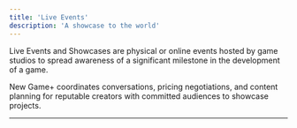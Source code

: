 ```yaml
---
title: 'Live Events'
description: 'A showcase to the world'
---
```


Live Events and Showcases are physical or online events hosted by game studios to spread awareness of a significant milestone in the development of a game. 

New Game+ coordinates conversations, pricing negotiations, and content planning for reputable creators with committed audiences to showcase projects.

---------------------------------------------------
<CardGroup cols={2}>
  <Card title="Book a call" icon="phone" href="https://newgame.me/contact">
  </Card>
  <Card title="See Case Studies" icon="check" href="/case-studies">
  </Card>
</CardGroup>
